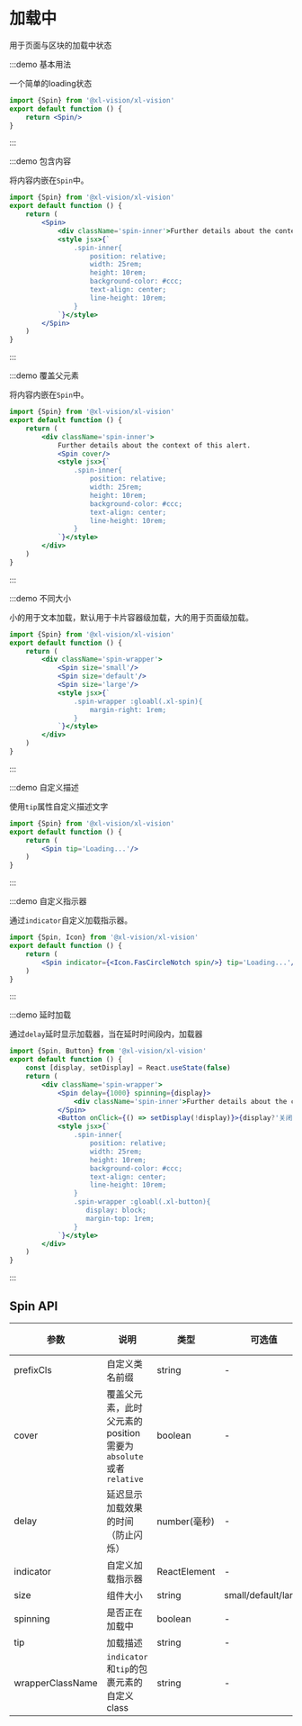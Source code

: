 
# 加载中

用于页面与区块的加载中状态

:::demo 基本用法

一个简单的loading状态

```jsx
import {Spin} from '@xl-vision/xl-vision'
export default function () {
    return <Spin/>
}
```

:::

:::demo 包含内容

将内容内嵌在`Spin`中。

```jsx
import {Spin} from '@xl-vision/xl-vision'
export default function () {
    return (
        <Spin>
            <div className='spin-inner'>Further details about the context of this alert.</div>
            <style jsx>{`
                .spin-inner{
                    position: relative;
                    width: 25rem;
                    height: 10rem;
                    background-color: #ccc;
                    text-align: center;
                    line-height: 10rem;
                }
            `}</style>
        </Spin>
    )
}
```

:::

:::demo 覆盖父元素

将内容内嵌在`Spin`中。

```jsx
import {Spin} from '@xl-vision/xl-vision'
export default function () {
    return (
        <div className='spin-inner'>
            Further details about the context of this alert.
            <Spin cover/>
            <style jsx>{`
                .spin-inner{
                    position: relative;
                    width: 25rem;
                    height: 10rem;
                    background-color: #ccc;
                    text-align: center;
                    line-height: 10rem;
                }
            `}</style>
        </div>
    )
}
```

:::

:::demo 不同大小

小的用于文本加载，默认用于卡片容器级加载，大的用于页面级加载。

```jsx
import {Spin} from '@xl-vision/xl-vision'
export default function () {
    return (
        <div className='spin-wrapper'>
            <Spin size='small'/>
            <Spin size='default'/>
            <Spin size='large'/>
            <style jsx>{`
                .spin-wrapper :gloabl(.xl-spin){
                    margin-right: 1rem;
                }
            `}</style>
        </div>
    )
}
```

:::

:::demo 自定义描述

使用`tip`属性自定义描述文字

```jsx
import {Spin} from '@xl-vision/xl-vision'
export default function () {
    return (
        <Spin tip='Loading...'/>
    )
}
```

:::

:::demo 自定义指示器

通过`indicator`自定义加载指示器。

```jsx
import {Spin, Icon} from '@xl-vision/xl-vision'
export default function () {
    return (
        <Spin indicator={<Icon.FasCircleNotch spin/>} tip='Loading...'/>
    )
}
```

:::

:::demo 延时加载

通过`delay`延时显示加载器，当在延时时间段内，加载器

```jsx
import {Spin, Button} from '@xl-vision/xl-vision'
export default function () {
    const [display, setDisplay] = React.useState(false)
    return (
        <div className='spin-wrapper'>
            <Spin delay={1000} spinning={display}>
                <div className='spin-inner'>Further details about the context of this alert.</div>
            </Spin>
            <Button onClick={() => setDisplay(!display)}>{display?'关闭':'打开'}</Button>
            <style jsx>{`
                .spin-inner{
                    position: relative;
                    width: 25rem;
                    height: 10rem;
                    background-color: #ccc;
                    text-align: center;
                    line-height: 10rem;
                }
                .spin-wrapper :gloabl(.xl-button){
                   display: block;
                   margin-top: 1rem;
                }
            `}</style>
        </div>
    )
}
```

:::

## Spin API

| 参数    | 说明        | 类型       | 可选值   | 默认值 |是否必填|
| ------- | -------- | --------- | ------------ | ------ |---|
| prefixCls | 自定义类名前缀            | string  | -  | -| false|
| cover|覆盖父元素，此时父元素的position需要为`absolute`或者`relative`|boolean|-|false|false|
| delay|延迟显示加载效果的时间（防止闪烁）|number(毫秒)|-|-|false|
| indicator|自定义加载指示器|ReactElement|-|-|false|
|size|组件大小|string|small/default/large|default|false|
|spinning|是否正在加载中|boolean|-|true|false|
|tip|加载描述|string|-|-|false|
|wrapperClassName|`indicator`和`tip`的包裹元素的自定义class|string|-|-|false|
